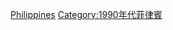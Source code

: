 {{Portal|菲律賓}}
{{Year category}}
{{Year by category
|m=1
|c=9
|d=9
|y=8
|cat=菲律賓
|sortkey=Philippines
|parent=20世纪各年菲律宾
|subcat=1998年各國
}}

[[Category:1998年東南亞|Philippines]]
[[Category:1990年代菲律賓|Category:1990年代菲律賓]]